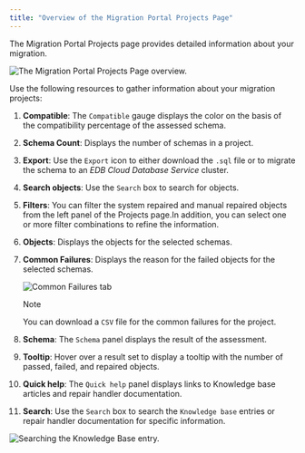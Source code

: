```yaml
---
title: "Overview of the Migration Portal Projects Page"
---
```


<div id="mp_overview_project" class="registered_link"></div>


The Migration Portal Projects page provides detailed information about your migration.

![*The Migration Portal Projects Page overview.*](../images/mp_overview_project.png)

Use the following resources to gather information about your migration projects:

1.  **Compatible**: The `Compatible` gauge displays the color on the basis of the compatibility percentage of the assessed schema.

2.  **Schema Count**: Displays the number of schemas in a project.

3.  **Export**: Use the `Export` icon to either download the `.sql` file or to migrate the schema to an *EDB Cloud Database Service* cluster.

4.  **Search objects**: Use the `Search` box to search for objects.

5.  **Filters**: You can filter the system repaired and manual repaired objects from the left panel of the Projects page.In addition, you can select one or more filter combinations to refine the information.

6.  **Objects**: Displays the objects for the selected schemas.

7.  **Common Failures**: Displays the reason for the failed objects for the selected schemas.

    ![*Common Failures tab*](../images/mp_whats_new_common_failures.png)

    <div class="note">

    <div class="title">

    Note

    </div>

    You can download a `CSV` file for the common failures for the project.

    </div>

8.  **Schema**: The `Schema` panel displays the result of the assessment.

9.  **Tooltip**: Hover over a result set to display a tooltip with the number of passed, failed, and repaired objects.



8.  **Quick help**: The `Quick help` panel displays links to Knowledge base articles and repair handler documentation.
9.  **Search**: Use the `Search` box to search the `Knowledge base` entries or repair handler documentation for specific information.

![*Searching the Knowledge Base entry.*](../images/mp_overview_project_kb.png)
